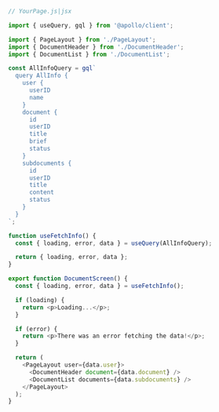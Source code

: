 ```js
// YourPage.js|jsx

import { useQuery, gql } from '@apollo/client';

import { PageLayout } from './PageLayout';
import { DocumentHeader } from './DocumentHeader';
import { DocumentList } from './DocumentList';

const AllInfoQuery = gql`
  query AllInfo {
    user {
      userID
      name
    }
    document {
      id
      userID
      title
      brief
      status
    }
    subdocuments {
      id
      userID
      title
      content
      status
    }
  }
`;

function useFetchInfo() {
  const { loading, error, data } = useQuery(AllInfoQuery);

  return { loading, error, data };
}

export function DocumentScreen() {
  const { loading, error, data } = useFetchInfo();

  if (loading) {
    return <p>Loading...</p>;
  }

  if (error) {
    return <p>There was an error fetching the data!</p>;
  }

  return (
    <PageLayout user={data.user}>
      <DocumentHeader document={data.document} />
      <DocumentList documents={data.subdocuments} />
    </PageLayout>
  );
}
```
